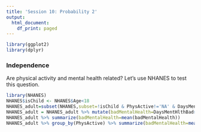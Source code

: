 ```yaml
---
title: 'Session 10: Probability 2'
output:
  html_document:
    df_print: paged
---
```



```r
library(ggplot2)
library(dplyr)
```


### Independence

Are physical activity and mental health related?  Let's use NHANES to test this question.

```r
library(NHANES)
NHANES$isChild <- NHANES$Age<18
NHANES_adult=subset(NHANES,subset=!isChild & PhysActive!='NA' & DaysMentHlthBad!='NA')
NHANES_adult = NHANES_adult %>% mutate(badMentalHealth=DaysMentHlthBad>7)
NHANES_adult %>% summarize(badMentalHealth=mean(badMentalHealth))
NHANES_adult %>% group_by(PhysActive) %>% summarize(badMentalHealth=mean(badMentalHealth))

```


